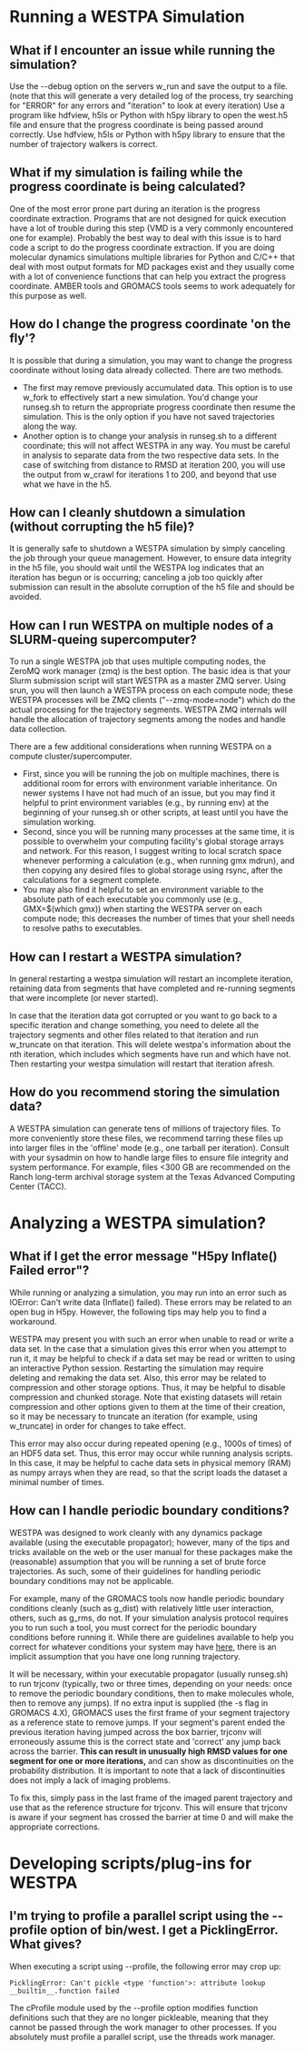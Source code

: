 = Running a WESTPA Simulation =

== What if I encounter an issue while running the simulation? ==

Use the --debug option on the servers w_run and save the output to a file. (note that this will generate a very detailed log of the process, try searching for "ERROR" for any errors and "iteration" to look at every iteration)
Use a program like hdfview, h5ls or Python with h5py library to open the west.h5 file and ensure that the progress coordinate is being passed around correctly.
Use hdfview, h5ls or Python with h5py library to ensure that the number of trajectory walkers is correct.

== What if my simulation is failing while the progress coordinate is being calculated? ==

One of the most error prone part during an iteration is the progress coordinate extraction. Programs that are not designed for quick execution have a lot of trouble during this step (VMD is a very commonly encountered one for example). Probably the best way to deal with this issue is to hard code a script to do the progress coordinate extraction. If you are doing molecular dynamics simulations multiple libraries for Python and C/C++ that deal with most output formats for MD packages exist and they usually come with a lot of convenience functions that can help you extract the progress coordinate. AMBER tools and GROMACS tools seems to work adequately for this purpose as well.

== How do I change the progress coordinate 'on the fly'? ==

It is possible that during a simulation, you may want to change the progress coordinate without losing data already collected. There are two methods. 
<ul><li>The first may remove previously accumulated data.  This option is to use w_fork to effectively start a new simulation. You'd change your runseg.sh to return the appropriate progress coordinate then resume the simulation.  This is the only option if you have not saved trajectories along the way. </li><li>Another option is to change your analysis in runseg.sh to a different coordinate; this will not affect WESTPA in any way. You must be careful in analysis to separate data from the two respective data sets. In the case of switching from distance to RMSD at iteration 200, you will use the output from w_crawl for iterations 1 to 200, and beyond that use what we have in the h5. </li></ul>

== How can I cleanly shutdown a simulation (without corrupting the h5 file)? ==

It is generally safe to shutdown a WESTPA simulation by simply canceling the job through your queue management. However, to ensure data integrity in the h5 file, you should wait until the WESTPA log indicates that an iteration has begun or is occurring; canceling a job too quickly after submission can result in the absolute corruption of the h5 file and should be avoided.

== How can I run WESTPA on multiple nodes of a SLURM-queing supercomputer? ==

To run a single WESTPA job that uses multiple computing nodes, the ZeroMQ work manager (zmq) is the best option.  The basic idea is that your Slurm submission script will start WESTPA as a master ZMQ server. Using srun, you will then launch a WESTPA process on each compute node; these WESTPA processes will be ZMQ clients ("--zmq-mode=node") which do the actual processing for the trajectory segments.  WESTPA ZMQ internals will handle the allocation of trajectory segments among the nodes and handle data collection.  

There are a few additional considerations when running WESTPA on a compute cluster/supercomputer.  <ul><li>First, since you will be running the job on multiple machines, there is additional room for errors with environment variable inheritance.  On newer systems I have not had much of an issue, but you may find it helpful to print environment variables (e.g., by running env) at the beginning of your runseg.sh or other scripts, at least until you have the simulation working.</li>  <li>Second, since you will be running many processes at the same time, it is possible to overwhelm your computing facility's global storage arrays and network.  For this reason, I suggest writing to local scratch space whenever performing a calculation (e.g., when running gmx mdrun), and then copying any desired files to global storage using rsync, after the calculations for a segment complete.</li>  <li>You may also find it helpful to set an environment variable to the absolute path of each executable you commonly use (e.g., GMX=$(which gmx)) when starting the WESTPA server on each compute node; this decreases the number of times that your shell needs to resolve paths to executables.</li></ul>

== How can I restart a WESTPA simulation? ==

In general restarting a westpa simulation will restart an incomplete iteration, retaining data from segments that have completed and re-running segments that were incomplete (or never started).

In case that the iteration data got corrupted or you want to go back to a specific iteration and change something, you need to delete all the trajectory segments and other files related to that iteration and run w_truncate on that iteration. This will delete westpa's information about the nth iteration, which includes which segments have run and which have not. Then restarting your westpa simulation will restart that iteration afresh.

== How do you recommend storing the simulation data? ==

A WESTPA simulation can generate tens of millions of trajectory files. To more conveniently store these files, we recommend tarring these files up into larger files in the 'offline' mode (e.g., one tarball per iteration). Consult with your sysadmin on how to handle large files to ensure file integrity and system performance. For example, files <300 GB are recommended on the Ranch long-term archival storage system at the Texas Advanced Computing Center (TACC). 

= Analyzing a WESTPA simulation? =

== What if I get the error message "H5py Inflate() Failed error"? ==

While running or analyzing a simulation, you may run into an error such as IOError: Can't write data (Inflate() failed). These errors may be related to an open bug in H5py. However, the following tips may help you to find a workaround.

WESTPA may present you with such an error when unable to read or write a data set. In the case that a simulation gives this error when you attempt to run it, it may be helpful to check if a data set may be read or written to using an interactive Python session. Restarting the simulation may require deleting and remaking the data set. Also, this error may be related to compression and other storage options. Thus, it may be helpful to disable compression and chunked storage. Note that existing datasets will retain compression and other options given to them at the time of their creation, so it may be necessary to truncate an iteration (for example, using w_truncate) in order for changes to take effect.

This error may also occur during repeated opening (e.g., 1000s of times) of an HDF5 data set. Thus, this error may occur while running analysis scripts. In this case, it may be helpful to cache data sets in physical memory (RAM) as numpy arrays when they are read, so that the script loads the dataset a minimal number of times.

== How can I handle periodic boundary conditions? ==

WESTPA was designed to work cleanly with any dynamics package available (using the executable propagator); however, many of the tips and tricks available on the web or the user manual for these packages make the (reasonable) assumption that you will be running a set of brute force trajectories. As such, some of their guidelines for handling periodic boundary conditions may not be applicable.

For example, many of the GROMACS tools now handle periodic boundary conditions cleanly (such as g_dist) with relatively little user interaction, others, such as g_rms, do not. If your simulation analysis protocol requires you to run such a tool, you must correct for the periodic boundary conditions before running it. While there are guidelines available to help you correct for whatever conditions your system may have [http://www.gromacs.org/Documentation/Terminology/Periodic_Boundary_Conditions here], there is an implicit assumption that you have one long running trajectory.

It will be necessary, within your executable propagator (usually runseg.sh) to run trjconv (typically, two or three times, depending on your needs: once to remove the periodic boundary conditions, then to make molecules whole, then to remove any jumps). If no extra input is supplied (the -s flag in GROMACS 4.X), GROMACS uses the first frame of your segment trajectory as a reference state to remove jumps. If your segment's parent ended the previous iteration having jumped across the box barrier, trjconv will erroneously assume this is the correct state and 'correct' any jump back across the barrier. '''This can result in unusually high RMSD values for one segment for one or more iterations,''' and can show as discontinuities on the probability distribution. It is important to note that a lack of discontinuities does not imply a lack of imaging problems.

To fix this, simply pass in the last frame of the imaged parent trajectory and use that as the reference structure for trjconv. This will ensure that trjconv is aware if your segment has crossed the barrier at time 0 and will make the appropriate corrections.

= Developing scripts/plug-ins for WESTPA =

== I'm trying to profile a parallel script using the --profile option of bin/west. I get a PicklingError. What gives? ==

When executing a script using --profile, the following error may crop up:

<pre>
PicklingError: Can't pickle <type 'function'>: attribute lookup __builtin__.function failed
</pre>
The cProfile module used by the --profile option modifies function definitions such that they are no longer pickleable, meaning that they cannot be passed through the work manager to other processes. If you absolutely must profile a parallel script, use the threads work manager.

